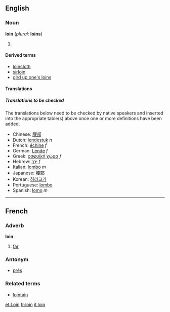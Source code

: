 ==English==
===Noun===
'''loin''' (''plural:'' '''loins''')

#{{stub}}

====Derived terms====
*[[loincloth]]
*[[sirloin]]
*[[gird up one's loins]]

====Translations====

<!--copy definition(s) here-->

=====Translations to be checked=====
<!--Remove this section once all of the translations below have been moved into the tables above.-->

The translations below need to be checked by native speakers and inserted into the appropriate table(s) above once one or more definitions have been added.

*Chinese: [[腰部]]
*Dutch: [[lendestuk]] ''n''
*French: [[échine]] ''f''
*German: [[Lende]] ''f''
*Greek: [[οσφυϊκή χώρα]] ''f''
*Hebrew: [[ירך|יָרֵךְ]] ''f''
*Italian: [[lombo]] ''m''
*Japanese: [[腰部]]
*Korean: [[허리고기]]
*Portuguese: [[lombo]]
*Spanish: [[lomo]] ''m''
----

==French==
===Adverb===
'''loin'''

# [[far]]

===Antonym===
*[[près]]

===Related terms===
*[[lointain]]

[[et:Loin]]
[[fr:loin]]
[[it:loin]]
